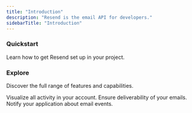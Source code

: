 ```yaml
---
title: "Introduction"
description: "Resend is the email API for developers."
sidebarTitle: "Introduction"
---
```


### Quickstart

Learn how to get Resend set up in your project.

<CardGroup cols={2}>
  <Card title="Node.js Quickstart" icon="code" iconType="thin" href="https://mintlify.com/docs/quickstart">
    
  </Card>
  <Card title="Next.js Quickstart" icon="code" iconType="thin" href="https://mintlify.com/docs/development">
    
  </Card>
  <Card title="Express Quickstart" icon="code" iconType="thin" href="https://mintlify.com/docs/quickstart">
    
  </Card>
  <Card title="PHP Quickstart" icon="php" iconType="thin" href="https://mintlify.com/docs/quickstart">
    
  </Card>
  <Card title="Laravel Quickstart" icon="laravel" iconType="thin" href="https://mintlify.com/docs/settings/global">
    
  </Card>
  <Card title="Python Quickstart" icon="python" iconType="thin" href="https://mintlify.com/docs/api-playground/openapi">
    
  </Card>
  <Card title="Ruby Quickstart" icon="code" iconType="thin" href="https://mintlify.com/docs/quickstart">
    
  </Card>
  <Card title="Rails Quickstart" icon="code" iconType="thin" href="https://mintlify.com/docs/quickstart">
    
  </Card>
  <Card title="Go Quickstart" icon="code" iconType="thin" href="https://mintlify.com/docs/quickstart">
    
  </Card>
  <Card title="Rust Quickstart" icon="rust" iconType="thin" href="https://mintlify.com/docs/quickstart">
    
  </Card>
  <Card title="Elixier Quickstart" icon="code" iconType="thin" href="https://mintlify.com/docs/quickstart">
    
  </Card>
  <Card title="Java Quickstart" icon="java" iconType="thin" href="https://mintlify.com/docs/quickstart">
    
  </Card>
  <Card title=".NET Quickstart" icon="code" iconType="thin" href="https://mintlify.com/docs/quickstart">
    
  </Card>
</CardGroup>

### Explore

Discover the full range of features and capabilities.

<CardGroup cols={3}>
  <Card title="Email" href="https://mintlify.com/docs/quickstart">
    Visualize all activity in your account.
  </Card>
  <Card title="Domains" href="https://mintlify.com/docs/quickstart">
    Ensure deliverability of your emails.
  </Card>
  <Card title="Webhooks" href="https://mintlify.com/docs/quickstart">
    Notify your application about email events.
  </Card>
</CardGroup>